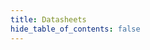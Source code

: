 ```yaml
---
title: Datasheets
hide_table_of_contents: false
---
```



<DownloadCard
  title="Revision 5"
  subtitle="Last updated 18th Jan, 2025"
  context="For Pilot users"
  downloadLink="https://web-assets.mecha.so/developers-v1/comet/resources/mecha-comet-datasheet-18-jan.pdf"
/>

<DownloadCard
  title="Revision 6 ✨"
  subtitle="Last updated 5th March, 2025"
  context="Next Revision"
  downloadLink="https://web-assets.mecha.so/developers-v1/comet/resources/mecha-comet-datasheet-rev6.pdf"
/>
